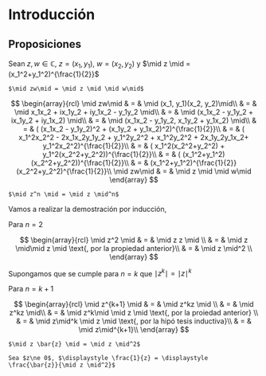 \mainmatter

# Introducción 

## Proposiciones

Sean $z, w \in \mathbb{C}$, $z=(x_1, y_1)$, $w=(x_2, y_2)$ y $\mid z \mid = (x_1^2+y_1^2)^{\frac{1}{2}}$

```proposition
$\mid zw\mid = \mid z \mid \mid w\mid$
```

$$
\begin{array}{rcl}
\mid zw\mid & = & \mid (x_1, y_1)(x_2, y_2)\mid\\ 
 & = & \mid x_1x_2 + ix_1y_2 + iy_1x_2 - y_1y_2 \mid\\ 
 & = & \mid (x_1x_2 - y_1y_2 + ix_1y_2 + iy_1x_2) \mid\\ 
 & = & \mid (x_1x_2 - y_1y_2, x_1y_2 + y_1x_2) \mid\\ 
 & = & ( (x_1x_2 - y_1y_2)^2 + (x_1y_2 + y_1x_2)^2)^{\frac{1}{2}}\\ 
 & = & ( x_1^2x_2^2 - 2x_1x_2y_1y_2 + y_1^2y_2^2 + x_1^2y_2^2 + 2x_1y_2y_1x_2+ y_1^2x_2^2)^{\frac{1}{2}}\\ 
 & = & ( x_1^2(x_2^2+y_2^2) + y_1^2(x_2^2+y_2^2))^{\frac{1}{2}}\\ 
 & = & ( (x_1^2+y_1^2)(x_2^2+y_2^2))^{\frac{1}{2}}\\ 
 & = & (x_1^2+y_1^2)^{\frac{1}{2}}(x_2^2+y_2^2)^{\frac{1}{2}}\\  
\mid zw\mid & = & \mid z \mid \mid w\mid
\end{array}
$$

```proposition
$\mid z^n \mid = \mid z \mid^n$
```

Vamos a realizar la demostración por inducción, 

Para $n=2$

$$
\begin{array}{rcl}
\mid z^2 \mid & = & \mid z z \mid \\
 & = & \mid z \mid\mid z \mid \text{, por la propiedad anterior}\\
 & = & \mid z \mid^2 \\
\end{array}
$$

Supongamos que se cumple para $n=k$ que $\mid z^k \mid = \mid z \mid^k$

Para $n=k+1$

$$
\begin{array}{rcl}
\mid z^{k+1} \mid & = & \mid z^kz \mid \\
 & = & \mid z^kz \mid\\
 & = & \mid z^k\mid \mid z \mid \text{, por la proiedad anterior} \\
 & = & \mid z\mid^k \mid z \mid \text{, por la hipó tesis inductiva}\\
 & = & \mid z\mid^{k+1}\\
\end{array}
$$

```proposition
$\mid z \bar{z} \mid = \mid z \mid^2$
```


```proposition
Sea $z\ne 0$, $\displaystyle \frac{1}{z} = \displaystyle \frac{\bar{z}}{\mid z \mid^2}$
```
